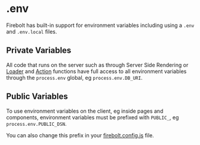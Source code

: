 # .env

Firebolt has built-in support for environment variables including using a `.env` and `.env.local` files.

## Private Variables

All code that runs on the server such as through Server Side Rendering or [Loader](/docs/loaders) and [Action](/docs/actions) functions have full access to all environment variables through the `process.env` global, eg `process.env.DB_URI`.

## Public Variables

To use environment variables on the client, eg inside pages and components, environment variables must be prefixed with `PUBLIC_`, eg `process.env.PUBLIC_DSN`.

You can also change this prefix in your [firebolt.config.js](/docs/ref/config) file.
